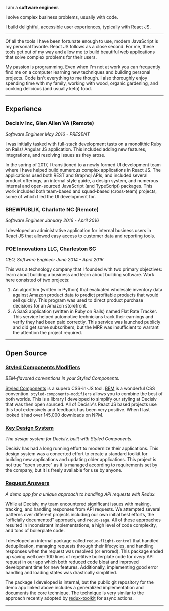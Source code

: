 I am a **software engineer**.

I solve complex business problems, usually with code.

I build delightful, accessible user experiences, typically with React JS.

---

Of all the tools I have been fortunate enough to use, modern JavaScript is my
personal favorite. React JS follows as a close second. For me, these tools get
out of my way and allow me to build beautiful web applications that solve
complex problems for their users.

My passion is programming. Even when I'm not at work you can frequently find me
on a computer learning new techniques and building personal projects. Code isn't
everything to me though. I also thoroughly enjoy spending time with my family,
working with wood, organic gardening, and cooking delicious (and usually keto)
food.

---

## Experience

### Decisiv Inc, Glen Allen VA (Remote)

_Software Engineer May 2016 - PRESENT_

I was initially tasked with full-stack development tasts on a monolithic Ruby on
Rails/ Angular JS application. This included adding new features, integrations,
and resolving issues as they arose.

In the spring of 2017, I transitioned to a newly formed UI development team
where I have helped build numerous complex applications in React JS. The
applications used both REST and Graphql APIs, and included several product
offerings, an internal style guide, a design system, and numerous internal and
open-sourced JavaScript (and TypeScript) packages. This work included both
team-based and squad-based (cross-team) projects, some of which I led the UI
development for.

### BREWPUBLIK, Charlotte NC (Remote)

_Software Engineer January 2016 - April 2016_

I developed an administrative application for internal business users in React
JS that allowed easy access to customer data and reporting tools.

### POE Innovations LLC, Charleston SC

_CEO, Software Engineer June 2014 - April 2016_

This was a technology company that I founded with two primary objectives: learn
about building a business and learn about building software. Work here consisted
of two projects:

1. An algorithm (written in Python) that evaluated wholesale inventory data
   against Amazon product data to predict profitable products that would sell
   quickly. This program was used to direct product purchase decisions for an
   Amazon storefront.
1. A SaaS application (written in Ruby on Rails) named Flat Rate Tracker. This
   service helped automotive technicians track their earnings and verify they
   had been paid correctly. This service was launched publicly and did get some
   subscribers, but the MRR was insufficient to warrant the attention the
   project required.

---

## Open Source

### [Styled Components Modifiers](https://www.npmjs.com/package/styled-components-modifiers)

_BEM-flavored conventions in your Styled Components._

[Styled Components](https://www.styled-components.com/) is a superb CSS-in-JS
tool. [BEM](http://getbem.com/) is a wonderful CSS convention.
`styled-components-modifiers` allows you to combine the best of both worlds.
This is a library I developed to simplify our styling at Decisiv that was then
open sourced. All of Decisiv's React JS based projects use this tool extensively
and feedback has been very positive. When I last looked it had over 145,000
downloads on NPM.

### [Key Design System](https://key-design-system.decisiv.com)

_The design system for Decisiv, built with Styled Components._

Decisiv has had a long running effort to modernize their applications. This
design system was a concerted effort to create a standard toolkit for building
new applications and updating older applications. This project is not true "open
source" as it is managed according to requirements set by the company, but it is
freely available for use by anyone.

### [Request Answers](https://andrewtpoe.github.io/request-answers/)

_A demo app for a unique approach to handling API requests with Redux._

While at Decisiv, my team encountered significant issues with making, tracking,
and handling responses from API requests. We attempted several patterns over
different projects including our own initial best efforts, the "officially
documented" approach, and `redux-saga`. All of these approaches resulted in
inconsistent implementations, a high level of code complexity, and tons of
boilerplate code.

I developed an internal package called `redux-flight-control` that handled
deduplication, managing requests through their lifecycles, and handling
responses when the request was resolved (or errored). This package ended up
saving well over 100 lines of repetitive boilerplate code for _every_ API
request in our app which both reduced code bloat and improved development time
for new features. Additionally, implementing good error handling and loading
states was drastically simplified.

The package I developed is internal, but the public git repository for the demo
app linked above includes a generalized implementation and documents the core
technique. The technique is very similar to the approach recently adopted by
[redux-toolkit](https://redux-toolkit.js.org/) for async actions.

<!-- ### Digit <COMING SOON>

_An exploration in artificial intelligence._

Built as a research project while studying the authoritative book "Neural
Networks and Deep Learning". I built the underlying AI as a package that
implements a basic neural network from scratch (no library like Tensor Flow JS)
using functional programming techniques in JavaScript. The application allows a
user to draw a number, then attempts to guess what that number is. The model was
trained with MNIST images. -->

<!-- ---

## Personal Projects

_These are projects I built for my own benefit, but I am able to show you the
app or the source if I want to._ -->

<!-- ### KryptoHandler <COMING SOON>

_An AI powered cryptocurrency portfolio management service._

Built as a tool to both further my AI skillset and (hopefully) generate a
passive stream of income. This service is integrated with Coinbase Pro. It
actively evaluates probable profitability of select cryptocurrencies, and makes
trades it deems to be profitable. The intent of the service is to generate an
income off of a fixed amount of capital, with the goal being 20% return on a
monthly basis. -->

---
